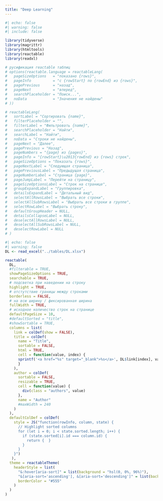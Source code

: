 ```yaml
---
title: "Deep Learning"
---
```


```r
#| echo: false
#| warning: false
#| include: false

library(tidyverse)
library(magrittr)
library(htmltools)
library(reactable)
library(readxl)

# русификация reactable таблиц
# options(reactable.language = reactableLang(
#   pageSizeOptions   = "показано {rows}",
#   pageInfo          = "с {rowStart} по {rowEnd} из {rows}",
#   pagePrevious      = "назад",
#   pageNext          = "вперед",
#   searchPlaceholder = "Поиск...",
#   noData            = "Значения не найдены"
# ))

# reactableLang(
#   sortLabel = "Сортировать {name}",
#   filterPlaceholder = "",
#   filterLabel = "Фильтровать {name}",
#   searchPlaceholder = "Найти",
#   searchLabel = "Найти",
#   noData = "Строки не найдены",
#   pageNext = "Далее",
#   pagePrevious = "Назад",
#   pageNumbers = "{page} из {pages}",
#   pageInfo = "{rowStart}\u2013{rowEnd} из {rows} строк",
#   pageSizeOptions = "Показать {rows}",
#   pageNextLabel = "Следующая страница",
#   pagePreviousLabel = "Предыдущая страница",
#   pageNumberLabel = "Страница {page}",
#   pageJumpLabel = "Перейти на страницу",
#   pageSizeOptionsLabel = "Строк на странице",
#   groupExpandLabel = "Группировка",
#   detailsExpandLabel = "Детальный вид",
#   selectAllRowsLabel = "Выбрать все строки",
#   selectAllSubRowsLabel = "Выбрать все строки в группе",
#   selectRowLabel = "Выбрать строку",
#   defaultGroupHeader = NULL,
#   detailsCollapseLabel = NULL,
#   deselectAllRowsLabel = NULL,
#   deselectAllSubRowsLabel = NULL,
#   deselectRowLabel = NULL
# )
```

::: {.column-page-inset-right}

```r
#| echo: false
#| warning: false
DL <- read_excel("../tables/DL.xlsx")

reactable(
  DL, 
  #filterable = TRUE,
  showPageSizeOptions = TRUE, 
  searchable = TRUE,
  # подсветка при наведении на строку
  highlight = TRUE,
  # отстутствие границы между строками
  borderless = FALSE,
  # на всю ширину / фиксированная ширина
  fullWidth = TRUE,
  # исходное количество строк на странице
  defaultPageSize = 10,
  #defaultSorted = "title",
  #showSortable = TRUE,
  columns = list( 
    link = colDef(show = FALSE),
    title = colDef(
      name = "Title",
      sortable = FALSE,
      html = TRUE, 
      cell = function(value, index) {
      sprintf('<a href="%s" target="_blank">%s</a>', DL$link[index], value)
      }
    ),
    author = colDef(
      sortable = FALSE,
      resizable = TRUE,
      cell = function(value) {
        div(class = "authors", value)
      },
      name = "Author"
      #maxWidth = 240
    )
  ),
  defaultColDef = colDef(
    style = JS("function(rowInfo, column, state) {
      // Highlight sorted columns
      for (let i = 0; i < state.sorted.length; i++) {
        if (state.sorted[i].id === column.id) {
          return {  }
        }
      }
    }")
   ),
  theme = reactableTheme(
    headerStyle = list(
      "&:hover[aria-sort]" = list(background = "hsl(0, 0%, 96%)"),
      "&[aria-sort='ascending'], &[aria-sort='descending']" = list(background = "hsl(0, 0%, 96%)"),
      borderColor = "#555"
    )
  )
)
```

:::
